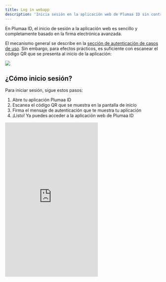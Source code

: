 ```yaml
---
title: Log in webapp
description: 'Inicia sesión en la aplicación web de Plumaa ID sin contraseñas'
---
```


En Plumaa ID, el inicio de sesión a la aplicación web es sencillo y completamente basado en la firma electrónica avanzada.

El mecanismo general se describe en la [sección de autenticación de casos de uso](/use-cases/authenticate#como-verifico-la-identidad-de-un-usuario). Sin embargo, para efectos prácticos, es suficiente con escanear el código QR que se presenta al inicio de la aplicación:

<img width="auto" src="/images/guides/webapp/login/login.png" />

## ¿Cómo inicio sesión?

Para iniciar sesión, sigue estos pasos:

1. Abre tu aplicación Plumaa ID
2. Escanea el código QR que se muestra en la pantalla de inicio
3. Firma el mensaje de autenticación que te muestra tu aplicación
4. ¡Listo! Ya puedes acceder a la aplicación web de Plumaa ID

<iframe
  height="500"
  src="https://www.youtube.com/embed/fksRHLY0ih4"
  title="YouTube video player"
  frameborder="0"
  allow="accelerometer; autoplay; clipboard-write; encrypted-media; gyroscope; picture-in-picture"
  allowfullscreen
></iframe>
